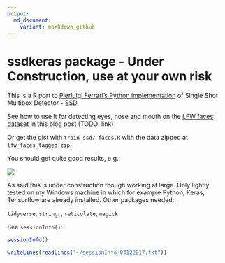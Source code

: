 ```yaml
---
output:
  md_document:
    variant: markdown_github
---
```


<!-- README.md is generated from README.Rmd. Please edit that file -->

# ssdkeras package - Under Construction, use at your own risk

This is a R port to [Pierluigi Ferrari's Python implementation](https://github.com/pierluigiferrari/ssd_keras) of Single Shot Multibox Detector - [SSD](https://arxiv.org/abs/1512.02325).

See how to use it for detecting eyes, nose and mouth on the [LFW faces dataset](http://vis-www.cs.umass.edu/lfw/) in this blog post (TODO: link)

Or get the gist with `train_ssd7_faces.R` with the data zipped at `lfw_faces_tagged.zip`.

You should get quite good results, e.g.:

![](val_02.png)

As said this is under construction though working at large. Only lightly tested on my Windows machine in which for example Python, Keras, Tensorflow are already installed. Other packages needed:

`tidyverse`, `stringr`, `reticulate`, `magick`

See `sessionInfo()`:

```r
sessionInfo()
```

```r
writeLines(readLines("~/sessionInfo_04122017.txt"))
```
